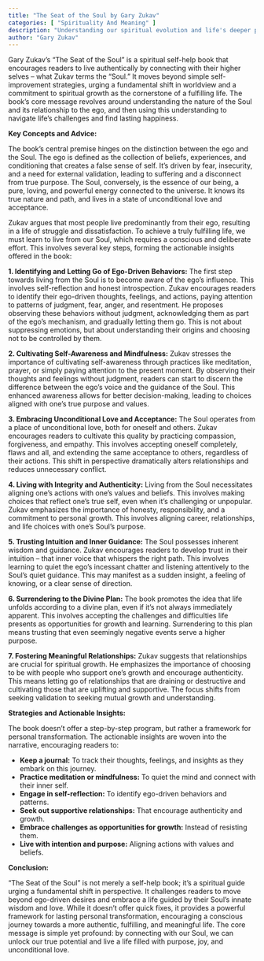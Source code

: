 ```yaml
---
title: "The Seat of the Soul by Gary Zukav"
categories: [ "Spirituality And Meaning" ]
description: "Understanding our spiritual evolution and life's deeper purpose"
author: "Gary Zukav"
---
```

Gary Zukav's "The Seat of the Soul" is a spiritual self-help book that encourages readers to live authentically by connecting with their higher selves – what Zukav terms the "Soul."  It moves beyond simple self-improvement strategies, urging a fundamental shift in worldview and a commitment to spiritual growth as the cornerstone of a fulfilling life.  The book’s core message revolves around understanding the nature of the Soul and its relationship to the ego, and then using this understanding to navigate life's challenges and find lasting happiness.

**Key Concepts and Advice:**

The book's central premise hinges on the distinction between the ego and the Soul.  The ego is defined as the collection of beliefs, experiences, and conditioning that creates a false sense of self. It's driven by fear, insecurity, and a need for external validation, leading to suffering and a disconnect from true purpose.  The Soul, conversely, is the essence of our being, a pure, loving, and powerful energy connected to the universe.  It knows its true nature and path, and lives in a state of unconditional love and acceptance.

Zukav argues that most people live predominantly from their ego, resulting in a life of struggle and dissatisfaction.  To achieve a truly fulfilling life, we must learn to live from our Soul, which requires a conscious and deliberate effort.  This involves several key steps, forming the actionable insights offered in the book:

**1. Identifying and Letting Go of Ego-Driven Behaviors:**  The first step towards living from the Soul is to become aware of the ego's influence. This involves self-reflection and honest introspection. Zukav encourages readers to identify their ego-driven thoughts, feelings, and actions, paying attention to patterns of judgment, fear, anger, and resentment.  He proposes observing these behaviors without judgment, acknowledging them as part of the ego's mechanism, and gradually letting them go. This is not about suppressing emotions, but about understanding their origins and choosing not to be controlled by them.

**2. Cultivating Self-Awareness and Mindfulness:**  Zukav stresses the importance of cultivating self-awareness through practices like meditation, prayer, or simply paying attention to the present moment. By observing their thoughts and feelings without judgment, readers can start to discern the difference between the ego's voice and the guidance of the Soul.  This enhanced awareness allows for better decision-making, leading to choices aligned with one's true purpose and values.

**3. Embracing Unconditional Love and Acceptance:**  The Soul operates from a place of unconditional love, both for oneself and others.  Zukav encourages readers to cultivate this quality by practicing compassion, forgiveness, and empathy.  This involves accepting oneself completely, flaws and all, and extending the same acceptance to others, regardless of their actions.  This shift in perspective dramatically alters relationships and reduces unnecessary conflict.

**4. Living with Integrity and Authenticity:**  Living from the Soul necessitates aligning one's actions with one's values and beliefs.  This involves making choices that reflect one's true self, even when it's challenging or unpopular. Zukav emphasizes the importance of honesty, responsibility, and a commitment to personal growth.  This involves aligning career, relationships, and life choices with one's Soul's purpose.

**5. Trusting Intuition and Inner Guidance:**  The Soul possesses inherent wisdom and guidance. Zukav encourages readers to develop trust in their intuition – that inner voice that whispers the right path. This involves learning to quiet the ego's incessant chatter and listening attentively to the Soul's quiet guidance. This may manifest as a sudden insight, a feeling of knowing, or a clear sense of direction.

**6.  Surrendering to the Divine Plan:**  The book promotes the idea that life unfolds according to a divine plan, even if it's not always immediately apparent.  This involves accepting the challenges and difficulties life presents as opportunities for growth and learning.  Surrendering to this plan means trusting that even seemingly negative events serve a higher purpose.

**7. Fostering Meaningful Relationships:**  Zukav suggests that relationships are crucial for spiritual growth.  He emphasizes the importance of choosing to be with people who support one's growth and encourage authenticity.  This means letting go of relationships that are draining or destructive and cultivating those that are uplifting and supportive.  The focus shifts from seeking validation to seeking mutual growth and understanding.


**Strategies and Actionable Insights:**

The book doesn't offer a step-by-step program, but rather a framework for personal transformation.  The actionable insights are woven into the narrative, encouraging readers to:

* **Keep a journal:** To track their thoughts, feelings, and insights as they embark on this journey.
* **Practice meditation or mindfulness:** To quiet the mind and connect with their inner self.
* **Engage in self-reflection:** To identify ego-driven behaviors and patterns.
* **Seek out supportive relationships:** That encourage authenticity and growth.
* **Embrace challenges as opportunities for growth:**  Instead of resisting them.
* **Live with intention and purpose:** Aligning actions with values and beliefs.


**Conclusion:**

"The Seat of the Soul" is not merely a self-help book; it's a spiritual guide urging a fundamental shift in perspective.  It challenges readers to move beyond ego-driven desires and embrace a life guided by their Soul's innate wisdom and love. While it doesn't offer quick fixes, it provides a powerful framework for lasting personal transformation, encouraging a conscious journey towards a more authentic, fulfilling, and meaningful life. The core message is simple yet profound:  by connecting with our Soul, we can unlock our true potential and live a life filled with purpose, joy, and unconditional love.

